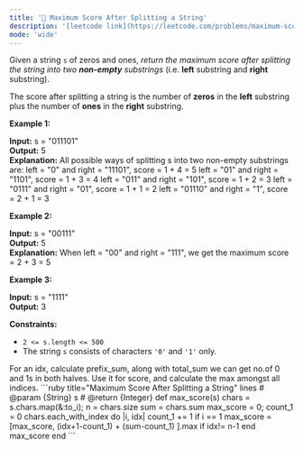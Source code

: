 ```yaml
---
title: '🧩 Maximum Score After Splitting a String'
description: '[leetcode link](https://leetcode.com/problems/maximum-score-after-splitting-a-string/description/)'
mode: 'wide'
---
```

<Tabs>
  <Tab title="Question" icon="circle-question" iconType="regular">
    <Card>
      <p>Given a&nbsp;string <code>s</code>&nbsp;of zeros and ones, <em>return the maximum score after splitting the string into two <strong>non-empty</strong> substrings</em> (i.e. <strong>left</strong> substring and <strong>right</strong> substring).</p>  <p>The score after splitting a string is the number of <strong>zeros</strong> in the <strong>left</strong> substring plus the number of <strong>ones</strong> in the <strong>right</strong> substring.</p>   <p><strong class="example">Example 1:</strong></p>   <strong>Input:</strong> s = &quot;011101&quot; <br/> <strong>Output:</strong> 5  <br/> <strong>Explanation:</strong>  All possible ways of splitting s into two non-empty substrings are: left = &quot;0&quot; and right = &quot;11101&quot;, score = 1 + 4 = 5  left = &quot;01&quot; and right = &quot;1101&quot;, score = 1 + 3 = 4  left = &quot;011&quot; and right = &quot;101&quot;, score = 1 + 2 = 3  left = &quot;0111&quot; and right = &quot;01&quot;, score = 1 + 1 = 2  left = &quot;01110&quot; and right = &quot;1&quot;, score = 2 + 1 = 3   <p><strong class="example">Example 2:</strong></p>   <strong>Input:</strong> s = &quot;00111&quot; <br/> <strong>Output:</strong> 5 <br/> <strong>Explanation:</strong> When left = &quot;00&quot; and right = &quot;111&quot;, we get the maximum score = 2 + 3 = 5   <p><strong class="example">Example 3:</strong></p>   <strong>Input:</strong> s = &quot;1111&quot; <br/> <strong>Output:</strong> 3    <p><strong>Constraints:</strong></p>  <ul>  <li><code>2 &lt;= s.length &lt;= 500</code></li>  <li>The string <code>s</code> consists of characters <code>&#39;0&#39;</code> and <code>&#39;1&#39;</code> only.</li> </ul> 
    </Card>
  </Tab>
  <Tab title="Solution" icon="lightbulb" iconType="regular" >
    <Card>
      For an idx, calculate prefix_sum, along with total_sum we can get no.of 0 and 1s in both halves. Use it for score, and calculate the max amongst all indices.
    </Card>
  <Expandable title="code">
    <CodeGroup dropdown>
```ruby title="Maximum Score After Splitting a String" lines
# @param {String} s
# @return {Integer}
def max_score(s)
  chars = s.chars.map(&:to_i);
  n = chars.size
  sum = chars.sum
  max_score = 0; count_1 = 0
  chars.each_with_index do |i, idx|
    count_1 += 1 if i == 1
    max_score = [max_score, (idx+1-count_1) + (sum-count_1) ].max if idx!= n-1
  end
  max_score
end
```
    </CodeGroup>
  </Expandable>
  </Tab>
</Tabs>